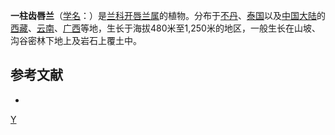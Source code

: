 {{Speciesbox 
| genus = Anoectochilus
| species = tortus
| authority = (King et Pantl.) King et Pantl.
}}
'''一柱齿唇兰'''（[[学名|学名]]：{{lang|la|''Anoectochilus tortus''}}）是[[兰科|兰科]][[开唇兰属|开唇兰属]]的植物。分布于[[不丹|不丹]]、[[泰国|泰国]]以及[[中国大陆|中国大陆]]的[[西藏|西藏]]、[[云南|云南]]、[[广西|广西]]等地，生长于海拔480米至1,250米的地区，一般生长在山坡、沟谷密林下地上及岩石上覆土中。

== 参考文献 ==
<div class="references-small">
* {{FRPS|一柱齿唇兰}}
</div>
{{Taxonbar}}

[[Category:开唇兰属|Y]]